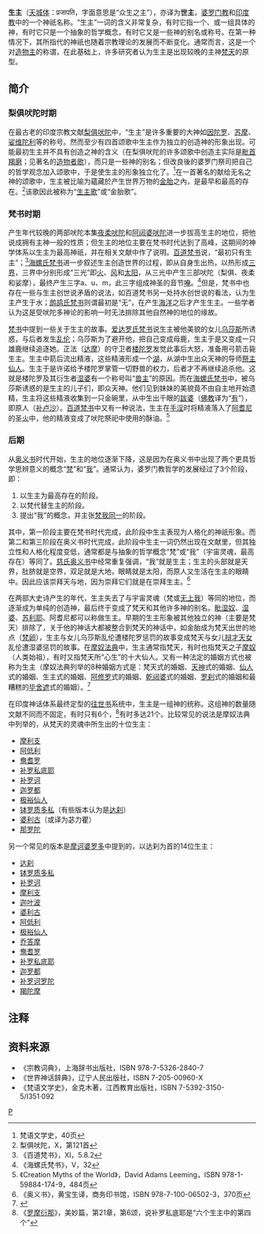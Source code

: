 '''生主'''（[[天城体|天城体]]：प्रजापति，字面意思是“众生之主”），亦译为'''世主'''，[[婆罗门教|婆罗门教]]和[[印度教|印度教]]中的一个神祇名称。“生主”一词的含义非常复杂，有时它指一个、或一组具体的神，有时它只是一个抽象的哲学概念，有时它又是一些神的别名或称号。在第一种情况下，其所指代的神祇也随着宗教理论的发展而不断变化。通常而言，这是一个对[[造物主|造物主]]的称谓，在此基础上，许多研究者认为生主是出现较晚的主神[[梵天|梵天]]的原型。

==简介==
===梨俱吠陀时期===
在最古老的印度宗教文献[[梨俱吠陀|梨俱吠陀]]中，“生主”是许多重要的大神如[[因陀罗|因陀罗]]、[[苏摩|苏摩]]、[[娑维陀利|娑维陀利]]等的称号。然而至少有四首颂歌中生主作为独立的创造神的形象出现。可能最初生主并不具有创造之神的含义（在梨俱吠陀的许多颂歌中创造主实际是[[毗首羯磨|毗首羯磨]]；见著名的[[造物者歌|造物者歌]]），而只是一些神的别名；但改良後的婆罗门祭司把自己的哲学观念加入颂歌中，于是使生主的形象独立化了。<ref>梵语文学史，40页</ref>在一首著名的献给无名之神的颂歌中，生主被比喻为蘊藏於产生世界万物的[[金胎|金胎]]之內，是最早和最高的存在。<ref>梨俱吠陀，X，第121首</ref>该歌因此被称为“[[生主歌|生主歌]]”或“金胎歌”。

===梵书时期===
产生年代较晚的两部吠陀本集[[夜柔吠陀|夜柔吠陀]]和[[阿闼婆吠陀|阿闼婆吠陀]]进一步拔高生主的地位，把他说成拥有主神一般的性质；但生主的地位主要在梵书时代达到了高峰，这期间的神学体系以生主为最高神祇，并在相关文献中作了说明。[[百道梵书|百道梵书]]说，“最初只有生主”；<ref>《百道梵书》，XI，5.8.2</ref>[[海螺氏梵书|海螺氏梵书]]进一步叙述生主创造世界的过程，即从自身生出热，以热形成[[三界|三界]]，三界中分别形成“三光”即[[火|火]]、[[风|风]]和[[太阳|太阳]]，从三光中产生三部吠陀（梨俱、夜柔和娑摩），最终产生三字a、u、m，此三字组成神圣的音节[[唵|唵]]。<ref>《海螺氏梵书》，V，32</ref>但是，梵书中也存在一些与生主创世说矛盾的说法，如百道梵书另一处持水创世说的看法，认为生主产生于水；[[鹧鸪氏梵书|鹧鸪氏梵书]]则谓最初是“无”，在产生[[海洋|海洋]]之后才产生生主。一些学者认为这是受吠陀多神论的影响一时无法排除其他自然神的地位的缘故。

[[梵书|梵书]]中提到一些关于生主的故事。[[爱达罗氏梵书|爱达罗氏梵书]]说生主被他美貌的女儿[[乌莎斯|乌莎斯]]所诱惑，与后者发生[[乱伦|乱伦]]；乌莎斯为了避开他，把自己变成母鹿，生主于是又变成一只雄鹿继续追逐她。正法（[[达摩|达摩]]）的守卫者[[楼陀罗|楼陀罗]]发觉此事后大怒，准备用弓箭击毙生主。生主中箭后流出精液，这些精液形成一个[[湖|湖]]，从湖中生出众天神的导师[[祭主仙人|祭主仙人]]。生主于是许诺给予楼陀罗掌管一切野兽的权力，后者才不再继续追杀他。这就是楼陀罗及其衍生者[[湿婆|湿婆]]有一个称号叫“[[兽主|兽主]]”的原因。而在[[海螺氏梵书|海螺氏梵书]]中，被乌莎斯诱惑的是生主的儿子们，即众天神。他们见到妹妹的美貌竟不由自主地开始遗精，生主将这些精液收集到一只金碗里，从中生出千眼的[[跋婆|跋婆]]（[[佛教|佛教]]译为“[[有|有]]”），即原人（[[补卢沙|补卢沙]]）。[[百道梵书|百道梵书]]中又有一种说法，生主在[[手淫|手淫]]时将精液落入了[[阿耆尼|阿耆尼]]的圣[[火|火]]中，他的精液变成了吠陀祭祀中使用的酥油。<ref>《Creation Myths of the World》，David Adams Leeming，ISBN 978-1-59884-174-9，484页</ref>

===后期===
从[[奥义书|奥义书]]时代开始，生主的地位逐渐下降，这是因为在奥义书中出现了两个更具哲学思辨意义的概念“[[梵|梵]]”和“[[阿特曼|我]]”。通常认为，婆罗门教哲学的发展经过了3个阶段，即：

#以生主为最高存在的阶段。
#以梵代替生主的阶段。
#提出“我”的概念，并主张[[梵我同一|梵我同一]]的阶段。

其中，第一阶段主要在梵书时代完成，此阶段中生主表现为人格化的神祇形象。而第二和第三阶段在奥义书时代完成，此阶段中生主一词仍然出现在文献里，但其独立性和人格化程度变低，通常都是与抽象的哲学概念“梵”或“我”（宇宙灵魂，最高存在）等同了。[[慈氏奥义书|慈氏奥义书]]中经常重复强调，“我”就是生主；生主的头部就是天界，肚脐就是空界，双足就是大地，眼睛就是太阳，而原人又生活在生主的眼睛中。因此应该崇拜天与地，因为崇拜它们就是在崇拜生主。<ref>《奥义书》，黄宝生译，商务印书馆，ISBN 978-7-100-06502-3，370页</ref>

在两部大史诗产生的年代，生主失去了与宇宙灵魂（梵或[[无上我|无上我]]）等同的地位，而逐渐成为单纯的创造神，最后终于变成了梵天和其他许多神的别名。[[毗湿奴|毗湿奴]]、[[湿婆|湿婆]]、[[苏利耶|苏利耶]]、阿耆尼都可以称做生主。早期的生主形象被其他独立的神（主要是梵天）排除了，关于他的神话大都被整合到梵天的神话中，如金胎成为梵天出世的地点（[[梵卵|梵卵]]），生主与女儿乌莎斯乱伦遭楼陀罗惩罚的故事变成梵天与女儿[[辩才天女|辩才天女]]乱伦遭湿婆惩罚的故事。在[[摩奴法典|摩奴法典]]中，生主通常指梵天，有时也指梵天之子[[摩奴|摩奴]]（人类始祖），有时又指梵天所“心生”的十大仙人。又有一种法定的婚姻方式也被称为生主（摩奴法典列举的8种婚姻方式是：梵天式的婚姻、[[提婆|天神]]式的婚姻、[[仙人_(印度神话)|仙人]]式的婚姻、生主式的婚姻、[[阿修罗|阿修罗]]式的婚姻、[[乾闼婆|乾闼婆]]式的婚姻、[[罗刹|罗刹]]式的婚姻和最糟糕的[[毕舍遮|毕舍遮]]式的婚姻）。<ref>{{Cite web |url=http://www.sacred-texts.com/hin/manu/manu03.htm |title=摩奴法典，第3章第21条 |access-date=2010-08-07 |archive-date=2018-08-06 |archive-url=https://web.archive.org/web/20180806205711/http://www.sacred-texts.com/hin/manu/manu03.htm |dead-url=no }}</ref>

在印度神话体系最终定型的[[往世书|往世书]]系统中，生主是一组神的统称。这组神的数量随文献不同而不固定，有时只有6个，<ref>《[[罗摩衍那|罗摩衍那]]》，美妙篇，第21章，第6颂，说补罗私底耶是“六个生主中的第四个”</ref>有时多达21个。比较常见的说法是摩奴法典中列举的，从梵天的灵魂中所生出的十位生主：
*[[摩利支|摩利支]]
*[[阿低利|阿低利]]
*[[鸯耆罗|鸯耆罗]]
*[[补罗私底耶|补罗私底耶]]
*[[补罗诃|补罗诃]]
*[[迦罗都|迦罗都]]
*[[极裕仙人|极裕仙人]]
*[[钵罗质多私|钵罗质多私]]（有些版本认为是[[达刹|达刹]]）
*[[婆利古|婆利古]]（或译为苾力瞿）
*[[那罗陀|那罗陀]]

另一个常见的版本是[[摩诃婆罗多|摩诃婆罗多]]中提到的，以达刹为首的14位生主：
*[[达刹|达刹]]
*[[钵罗质多私|钵罗质多私]]
*[[补罗诃|补罗诃]]
*[[摩利支|摩利支]]
*[[迦叶波|迦叶波]]
*[[婆利古|婆利古]]
*[[阿低利|阿低利]]
*[[极裕仙人|极裕仙人]]
*[[乔答摩仙人|乔答摩]]
*[[鸯耆罗|鸯耆罗]]
*[[补罗私底耶|补罗私底耶]]
*[[迦罗都|迦罗都]]
*[[补罗诃罗陀|补罗诃罗陀]]
*[[羯陀摩|羯陀摩]]

==注释==
<references />

==资料来源==
*《宗教词典》，上海辞书出版社，ISBN 978-7-5326-2840-7
*《世界神话辞典》，辽宁人民出版社，ISBN 7-205-00960-X
*《梵语文学史》，金克木著，江西教育出版社，ISBN 7-5392-3150-5/I351·092

{{印度神话}}
[[Category:印度教神祇|P]]